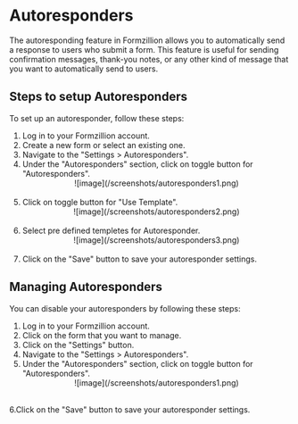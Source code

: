 # Autoresponders

The autoresponding feature in Formzillion allows you to automatically send a response to users who submit a form. This feature is useful for sending confirmation messages, thank-you notes, or any other kind of message that you want to automatically send to users.

## Steps to setup Autoresponders

To set up an autoresponder, follow these steps:

1. Log in to your Formzillion account.
2. Create a new form or select an existing one.
3. Navigate to the "Settings > Autoresponders".
4. Under the "Autoresponders" section, click on toggle button for "Autoresponders".
   <br />
   <center>![image](/screenshots/autoresponders1.png)</center>
   <br />
5. Click on toggle button for "Use Template".
   <br />
   <center>![image](/screenshots/autoresponders2.png)</center>
   <br />
6. Select pre defined templetes for Autoresponder.
   <br />
   <center>![image](/screenshots/autoresponders3.png)</center>
   <br />
7. Click on the "Save" button to save your autoresponder settings.

## Managing Autoresponders

You can disable your autoresponders by following these steps:

1. Log in to your Formzillion account.
2. Click on the form that you want to manage.
3. Click on the "Settings" button.
4. Navigate to the "Settings > Autoresponders".
5. Under the "Autoresponders" section, click on toggle button for "Autoresponders".
   <br />
   <center>![image](/screenshots/autoresponders1.png)</center>
   <br />

6.Click on the "Save" button to save your autoresponder settings.
